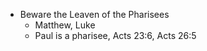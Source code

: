 
  - Beware the Leaven of the Pharisees
    - Matthew, Luke
    - Paul is a pharisee, Acts 23:6, Acts 26:5
